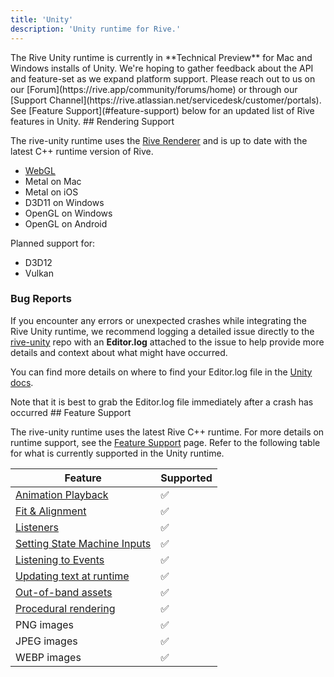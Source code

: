 ```yaml
---
title: 'Unity'
description: 'Unity runtime for Rive.'
---
```



<Note>
 The Rive Unity runtime is currently in **Technical Preview** for Mac and Windows installs of Unity. We're hoping to gather feedback about the API and feature-set as we expand platform support. Please reach out to us on our [Forum](https://rive.app/community/forums/home) or through our [Support Channel](https://rive.atlassian.net/servicedesk/customer/portals).
</Note>

<Note>
 See [Feature Support](#feature-support) below for an updated list of Rive features in Unity.
</Note>
## Rendering Support 

The rive-unity runtime uses the [Rive Renderer](https://rive.app/renderer) and is up to date with the latest C++ runtime version of Rive.

- [WebGL](https://github.com/rive-app/rive-unity/blob/main/WEBGL.md)
- Metal on Mac
- Metal on iOS
- D3D11 on Windows
- OpenGL on Windows
- OpenGL on Android

Planned support for:

- D3D12
- Vulkan

### Bug Reports

If you encounter any errors or unexpected crashes while integrating the Rive Unity runtime, we recommend logging a detailed issue directly to the [rive-unity](https://github.com/rive-app/rive-unity/issues) repo with an **Editor.log** attached to the issue to help provide more details and context about what might have occurred.

You can find more details on where to find your Editor.log file in the [Unity docs](https://docs.unity3d.com/Manual/LogFiles.html).

<Note>
 Note that it is best to grab the Editor.log file immediately after a crash has occurred
</Note>
## Feature Support 

The rive-unity runtime uses the latest Rive C++ runtime. For more details on runtime support, see the [Feature Support](../../runtimes/features-support) page. Refer to the following table for what is currently supported in the Unity runtime.

| **Feature** | **Supported** |
| --- | --- |
| [Animation Playback](/runtimes/animation-playback) | ✅ |
| [Fit & Alignment​](/runtimes/layout#fit) | ✅ |
| [Listeners​](./listeners) | ✅ |
| [Setting State Machine Inputs​](./state-machines) | ✅ |
| [Listening to Events](./rive-events) | ✅ |
| [Updating text at runtime](/runtimes/text) | ✅ |
| [Out-of-band assets](./loading-assets) | ✅ |
| [Procedural rendering](./procedural-rendering) | ✅ |
| PNG images | ✅ |
| JPEG images | ✅ |
| WEBP images | ✅ |

